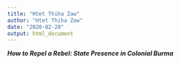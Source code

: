 ```yaml
---
title: "Htet Thiha Zaw"
author: "Htet Thiha Zaw"
date: "2020-02-28"
output: html_document
---
```


***How to Repel a Rebel: State Presence in Colonial Burma***

